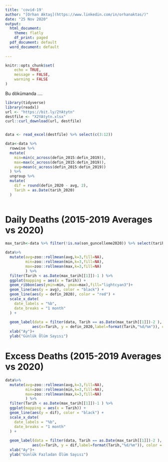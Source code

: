 ```yaml
---
title: 'covid-19'
author: "[Orhan Aktaş](https://www.linkedin.com/in/orhanaktas/)"
date: "25 Nov 2020"
output:
  html_document:
    theme: flatly
    df_print: paged
  pdf_document: default
  word_document: default
   
---
```



```r
knitr::opts_chunk$set(
	echo = TRUE,
	message = FALSE,
	warning = FALSE
)
```
Bu dökümanda ....


```r
library(tidyverse)
library(readxl)
url <- "https://bit.ly/2YAtytn"
destfile <- "X2YAtytn.xlsx"
curl::curl_download(url, destfile)


data <- read_excel(destfile) %>% select(c(3:12))

data<-data %>%
  rowwise %>% 
  mutate(
    min=min(c_across(defin_2015:defin_2019)),
    max=max(c_across(defin_2015:defin_2019)),
    avg=mean(c_across(defin_2015:defin_2019))
  ) %>% 
  ungroup %>% 
  mutate(
    dif = round(defin_2020 - avg, 2),
    Tarih = as.Date(tarih_2020)
  )
  
```

# Daily Deaths (2015-2019 Averages vs 2020)
 
```r

max_tarih<-data %>% filter(!is.na(son_guncelleme2020)) %>% select(tarih_2020) %>% summarise(max=max(tarih_2020)) 

data%>%
  mutate(avg=zoo::rollmean(avg,k=3,fill=NA),
         min=zoo::rollmean(min,k=3,fill=NA),
         max=zoo::rollmean(max,k=3,fill=NA)
         ) %>% 
  filter(Tarih < as.Date(max_tarih[[1]])-1 ) %>%
  ggplot(mapping = aes(x = Tarih)) +
  geom_ribbon(aes(ymin=min, ymax=max),fill="lightcyan3")+ 
  geom_line(aes(y = avg), color = "black") +
  geom_line(aes(y = defin_2020), color = "red") +
  scale_x_date(
    date_labels = "%b",
    date_breaks = "1 month"
  ) +
  
  geom_label(data = filter(data, Tarih == as.Date(max_tarih[[1]])-2 ), 
            aes(x=Tarih, y = defin_2020,label=format(Tarih,"%d/%m")), color = "black")+
  xlab("Ay")+
  ylab("Günlük Ölüm Sayısı")
```

# Excess Deaths (2015-2019 Averages vs 2020)

```r

data%>%
  mutate(avg=zoo::rollmean(avg,k=3,fill=NA),
         min=zoo::rollmean(min,k=3,fill=NA),
         max=zoo::rollmean(max,k=3,fill=NA)
         ) %>% 
  filter(Tarih < as.Date(max_tarih[[1]])-1 ) %>%
  ggplot(mapping = aes(x = Tarih)) +
  geom_line(aes(y = dif), color = "black") +
  scale_x_date(
    date_labels = "%b",
    date_breaks = "1 month"
  ) +
  
  geom_label(data = filter(data, Tarih == as.Date(max_tarih[[1]])-2 ), 
            aes(x=Tarih, y = dif,label=format(Tarih,"%d/%m")), color = "black")+
  xlab("Ay")+
  ylab("Günlük Fazladan Ölüm Sayısı")
```


